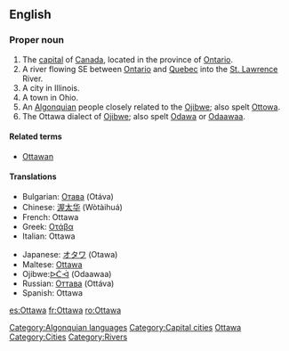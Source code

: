 {{wikipedia}}
==English==

===Proper noun===
{{en-proper noun}}

# The [[capital]] of [[Canada]], located in the province of [[Ontario]].
# A river flowing SE between [[Ontario]] and [[Quebec]] into the [[St. Lawrence]] River.
# A city in Illinois.
# A town in Ohio.
# An [[Algonquian]] people closely related to the [[Ojibwe]]; also spelt [[Ottowa]].
# The Ottawa dialect of [[Ojibwe]]; also spelt [[Odawa]] or [[odaawaa|Odaawaa]].

====Related terms====
* [[Ottawan]]

====Translations====
{{top}}
*Bulgarian: [[Отава]] (Otáva) {{f}}
*Chinese: [[渥太华]] (Wòtàihuá)
*French: Ottawa
*Greek: [[Οτάβα]]
*Italian: Ottawa
{{mid}}
*Japanese: [[オタワ]] (Otawa)
*Maltese: [[Ottawa]]
*Ojibwe:[[odaawaa|ᐅᑖᐙ]] (Odaawaa)
*Russian: [[Оттава]] (Ottáva) {{f}}
*Spanish: Ottawa
{{bottom}}

[[Category:Algonquian languages]]
[[Category:Capital cities]]
[[Category:Ojibwe language| Ottawa]]
[[Category:Cities]]
[[Category:Rivers]]

[[es:Ottawa]]
[[fr:Ottawa]]
[[ro:Ottawa]]